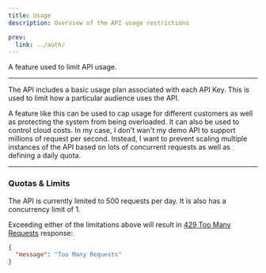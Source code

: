 ```yaml
---
title: Usage
description: Overview of the API usage restrictions

prev:
  link: ../auth/
---
```



<Card title="Usage Limits" icon="star">
  A feature used to limit API usage.
</Card>

---

The API includes a basic usage plan associated with each API Key. This
is used to limit how a particular audience uses the API.

A feature like this can be used to cap usage for different customers
as well as protecting the system from being overloaded. It can also be
used to control cloud costs. In my case, I don't wan't my demo API to
support millions of request per second. Instead, I want to prevent
scaling multiple instances of the API based on lots of concurrent
requests as well as defining a daily quota.

---

### Quotas & Limits

The API is currently limited to 500 requests per day. It is also
has a concurrency limit of 1.

Exceeding either of the limitations above will result in [429 Too Many Requests]
response:

```json
{
  "message": "Too Many Requests"
}
```

[429 Too Many Requests]: https://developer.mozilla.org/en-US/docs/Web/HTTP/Status/429
